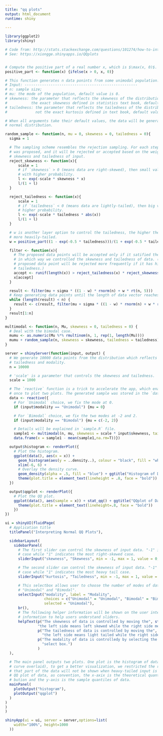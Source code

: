 ```yaml
---
title: "qq plots"
output: html_document
runtime: shiny
  
---
```


```r
library(ggplot2)
library(shiny)

# Code from: http://stats.stackexchange.com/questions/101274/how-to-interpret-a-qq-plot
# See: https://xiongge.shinyapps.io/QQplots


# Compute the positive part of a real number x, which is $\max(x, 0)$.
positive_part <- function(x) {ifelse(x > 0, x, 0)}

# This function generates n data ponints from some unimodal population.
# Input: ----------------------------------------------------
# n: sample size;
# mu: the mode of the population, default value is 0.
# skewness: the parameter that reflects the skewness of the distribution, note it is not
#           the exact skewness defined in statistics text book, default value is 0.
# tailedness: the parameter that reflects the tailedness of the distribution, note it is
#             not the exact kurtosis defined in text book, default value is 0.

# When all arguments take their default values, the data will be generated from standard 
# normal distribution.

random_sample <- function(n, mu = 0, skewness = 0, tailedness = 0){
  sigma = 1

  # The sampling scheme resembles the rejection sampling. For each step, an initial data point
  # was proposed, and it will be rejected or accepted based on the weights determined by the
  # skewness and tailedness of input. 
  reject_skewness <- function(x){
      scale = 1
      # if `skewness` > 0 (means data are right-skewed), then small values of x will be rejected
      # with higher probability.
      l <- exp(-scale * skewness * x)
      l/(1 + l)
  }

  reject_tailedness <- function(x){
      scale = 1
      # if `tailedness` < 0 (means data are lightly-tailed), then big values of x will be rejected with
      # higher probability.
      l <- exp(-scale * tailedness * abs(x))
      l/(1 + l)
  }

  # w is another layer option to control the tailedness, the higher the w is, the data will be
  # more heavily-tailed. 
  w = positive_part((1 - exp(-0.5 * tailedness)))/(1 + exp(-0.5 * tailedness))

  filter <- function(x){
    # The proposed data points will be accepted only if it satified the following condition, 
    # in which way we controlled the skewness and tailedness of data. (For example, the 
    # proposed data point will be rejected more frequently if it has higher skewness or
    # tailedness.)
    accept <- runif(length(x)) > reject_tailedness(x) * reject_skewness(x)
    x[accept]
  }

  result <- filter(mu + sigma * ((1 - w) * rnorm(n) + w * rt(n, 5)))
  # Keep generating data points until the length of data vector reaches n.
  while (length(result) < n) {
    result <- c(result, filter(mu + sigma * ((1 - w) * rnorm(n) + w * rt(n, 5))))
  }
  result[1:n]
}

multimodal <- function(n, Mu, skewness = 0, tailedness = 0) {
  # Deal with the bimodal case.
  mumu <- as.numeric(Mu %*% rmultinom(n, 1, rep(1, length(Mu))))
  mumu + random_sample(n, skewness = skewness, tailedness = tailedness)
}

server = shinyServer(function(input, output) {
  # We generate 10000 data points from the distribution which reflects the specification of skewness,
  # tailedness and modality. 
  n = 10000

  # 'scale' is a parameter that controls the skewness and tailedness.
  scale = 1000

  # The `reactive` function is a trick to accelerate the app, which enables us only generate the data
  # once to plot two plots. The generated sample was stored in the `data` object to be called later.
  data <- reactive({
    # For `Unimodal` choice, we fix the mode at 0.
    if (input$modality == "Unimodal") {mu = 0}

    # For `Bimodal` choice, we fix the two modes at -2 and 2.
    if (input$modality == "Bimodal") {mu = c(-2, 2)}

    # Details will be explained in `sample.R` file.
    sample1 <- multimodal(n, mu, skewness = scale * input$skewness, tailedness = scale * input$kurtosis)
    data.frame(x = sample1 - mean(sample1,na.rm=T))})

  output$histogram <- renderPlot({
    # Plot the histogram.
    ggplot(data(), aes(x = x)) + 
      geom_histogram(aes(y = ..density..), colour = "black", fill = "white") + 
      xlim(-6, 6) +
      # Overlay the density curve.
      geom_density(alpha = .5, fill = "blue") + ggtitle("Histogram of Data") + 
      theme(plot.title = element_text(lineheight = .8, face = "bold"))
  })

  output$qqplot <- renderPlot({
    # Plot the QQ plot.
    ggplot(data(), aes(sample = x)) + stat_qq() + ggtitle("QQplot of Data") + 
      theme(plot.title = element_text(lineheight=.8, face = "bold"))
    })
})

ui = shinyUI(fluidPage(
  # Application title
  titlePanel("Interpreting Normal QQ Plots"),

  sidebarLayout(
    sidebarPanel(
      # The first slider can control the skewness of input data. "-1" indicates the most left-skewed 
      # case while "1" indicates the most right-skewed case.
      sliderInput("skewness", "Skewness", min = -1, max = 1, value = 0, step = 0.1, ticks = FALSE),

      # The second slider can control the skewness of input data. "-1" indicates the most light tail
      # case while "1" indicates the most heavy tail case.
      sliderInput("kurtosis", "Tailedness", min = -1, max = 1, value = 0, step = 0.1, ticks = FALSE),

      # This selectbox allows user to choose the number of modes of data, two options are provided:
      # "Unimodal" and "Bimodal".
      selectInput("modality", label = "Modality", 
                  choices = c("Unimodal" = "Unimodal", "Bimodal" = "Bimodal"),
                  selected = "Unimodal"),
      br(),
      # The following helper information will be shown on the user interface to give necessary
      # information to help users understand sliders.
      helpText(p("The skewness of data is controlled by moving the", strong("Skewness"), "slider,", 
               "the left side means left skewed while the right side means right skewed."), 
               p("The tailedness of data is controlled by moving the", strong("Tailedness"), "slider,", 
                 "the left side means light tailed while the right side means heavy tailedd."),
               p("The modality of data is controlledy by selecting the modality from", strong("Modality"),
                 "select box.")
               )
  ),

  # The main panel outputs two plots. One plot is the histogram of data (with the nonparamteric density
  # curve overlaid), to get a better visualization, we restricted the range of x-axis to -6 to 6 so 
  # that part of the data will not be shown when heavy-tailed input is chosen. The other plot is the 
  # QQ plot of data, as convention, the x-axix is the theoretical quantiles for standard normal distri-
  # bution and the y-axis is the sample quantiles of data. 
  mainPanel(
    plotOutput("histogram"),
    plotOutput("qqplot")
  )
)
)
)

shinyApp(ui = ui, server = server,options=list(
    width="100%", height=1000
  ))
```

